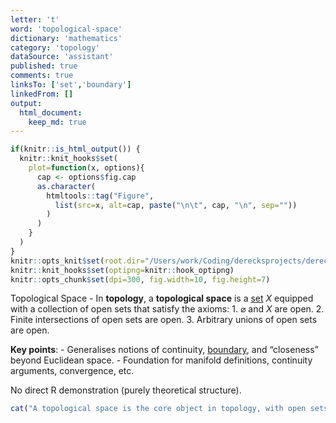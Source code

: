 ```yaml
---
letter: 't'
word: 'topological-space'
dictionary: 'mathematics'
category: 'topology'
dataSource: 'assistant'
published: true
comments: true
linksTo: ['set','boundary']
linkedFrom: []
output:
  html_document:
    keep_md: true
---
```


```r
if(knitr::is_html_output()) {
  knitr::knit_hooks$set(
    plot=function(x, options){
      cap <- options$fig.cap
      as.character(
        htmltools::tag("Figure",
          list(src=x, alt=cap, paste("\n\t", cap, "\n", sep=""))
        )
      )
    }
  )
}
knitr::opts_knit$set(root.dir="/Users/work/Coding/derecksprojects/derecksnotes.com-playground/derecksnotes.com/client/src/app/dictionaries/mathematics/definitions")
knitr::knit_hooks$set(optipng=knitr::hook_optipng)
knitr::opts_chunk$set(dpi=300, fig.width=10, fig.height=7)
```

<a id="topological-space">Topological Space</a> - In **topology**, a **topological space** is a [set](#set) $X$ equipped with a collection of open sets that satisfy the axioms:
1. $\varnothing$ and $X$ are open.
2. Finite intersections of open sets are open.
3. Arbitrary unions of open sets are open.

**Key points**:
- Generalises notions of continuity, [boundary](#boundary), and “closeness” beyond Euclidean space.
- Foundation for manifold definitions, continuity arguments, convergence, etc.

No direct R demonstration (purely theoretical structure).  
```r
cat("A topological space is the core object in topology, with open sets defining 'closeness'.")
```

